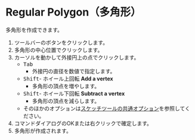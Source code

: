 
# Regular Polygon（多角形）

<Reference shortcut='' command='Polygon' button='ツールバー' />

多角形を作成できます。

1. ツールバーのボタンをクリックします。
2. 多角形の中心位置でクリックします。
3. カーソルを動かして外接円上の点でクリックします。
   - <kbd>Tab</kbd> 
      - 外接円の直径を数値で指定します。
   - <kbd>Shift</kbd>- ホイール上回転 **Add a vertex**
      - 多角形の頂点を増やします。
   - <kbd>Shift</kbd>- ホイール下回転 **Subtract a vertex**
      - 多角形の頂点を減らします。
   - そのほかのオプションは[スケッチツールの共通オプション](common-options)を参照してください。
4. コマンドダイアログのOKまたは右クリックで確定します。
5. 多角形が作成されます。